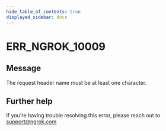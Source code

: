 ```yaml
---
hide_table_of_contents: true
displayed_sidebar: docs
---
```



# ERR_NGROK_10009

## Message

The request header name must be at least one character.

<ErrorDetails error="err_ngrok_10009" />

## Further help

If you're having trouble resolving this error, please reach out to [support@ngrok.com](mailto:support@ngrok.com?subject=Help%20with%20ERR_NGROK_10009)
